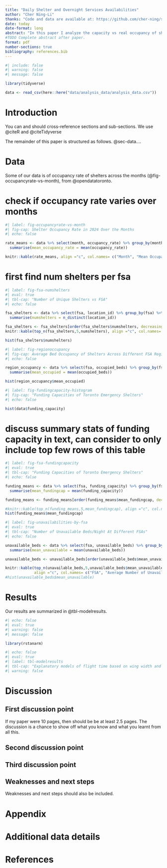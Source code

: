 ```yaml
---
title: "Daily Shelter and Overnight Services Availabilities"
author: "Cher Ning-Li"
thanks: "Code and data are available at: https://github.com/cher-ning/shelter_occupancies"
date: today
date-format: long
abstract: "In this paper I analyze the capacity vs real occupancy of shelters across Canada."
#TODO Complete abstract after paper.
format: pdf
number-sections: true
bibliography: references.bib
---
```


```r
#| include: false
#| warning: false
#| message: false

library(tidyverse)

data <- read_csv(here::here("data/analysis_data/analysis_data.csv"))
```


# Introduction

You can and should cross-reference sections and sub-sections. We use @citeR and @citeTidyverse

The remainder of this paper is structured as follows. @sec-data....



# Data {#sec-data}

Some of our data is of occupancy rate of shelters across the months (@fig-occupancyrate-vs-month), from @opendatatoronto.

# check if occupancy rate varies over months
```r
#| label: fig-occupancyrate-vs-month
#| fig-cap: Shelter Occupancy Rate in 2024 Over the Months
#| echo: false

rate_means <- data %>% select(month, occupancy_rate) %>% group_by(month) %>% 
  summarise(mean_occupancy_rate = mean(occupancy_rate))

knitr::kable(rate_means, align ="c", col.names= c("Month", "Mean Occupancy Rate"))

```



# first find num shelters per fsa
```r
#| label: fig-fsa-numshelters
#| eval: true
#| tbl-cap: "Number of Unique Shelters vs FSA"
#| echo: false

fsa_shelters <- data %>% select(fsa, location_id) %>% group_by(fsa) %>% 
  summarise(numshelters = n_distinct(location_id))

fsa_shelters <- fsa_shelters[order(fsa_shelters$numshelters, decreasing = TRUE), ]
knitr::kable(top_n(fsa_shelters,5,numshelters), align ="c", col.names= c("FSA", "Number of Shelter Locations"))

```
```r
hist(fsa_shelters$numshelters)
```

```r
#| label: fig-regionoccupancy
#| fig-cap: Average Bed Occupancy of Shelters Across Different FSA Regions
#| echo: false

region_occupancy <- data %>% select(fsa, occupied_beds) %>% group_by(fsa) %>%
  summarise(mean_occupied = mean(occupied_beds))

hist(region_occupancy$mean_occupied)

```
```r
#| label: fig-fundingcapacity-histogram
#| fig-cap: "Funding Capacities of Toronto Emergency Shelters"
#| echo: false

hist(data$funding_capacity)
```

# discuss summary stats of funding capacity in text, can consider to only include top few rows of this table
```r
#| label: fig-fsa-fundingcapacity
#| eval: true
#| tbl-cap: "Funding Capacities of Toronto Emergency Shelters"
#| echo: false

funding_means <- data %>% select(fsa, funding_capacity) %>% group_by(fsa) %>% 
  summarise(mean_fundingcap = mean(funding_capacity))

funding_means <- funding_means[order(funding_means$mean_fundingcap, decreasing = TRUE), ]

#knitr::kable(top_n(funding_means,5,mean_fundingcap), align ="c", col.names= c("FSA", "Mean Funding Capacity"))
hist(funding_means$mean_fundingcap)
```

```r
#| label: fig-unavailabilities-by-fsa
#| eval: true
#| tbl-cap: "Number of Unavailable Beds/Night At Different FSAs"
#| echo: false

unavailable_beds <- data %>% select(fsa, unavailable_beds) %>% group_by(fsa) %>% 
  summarise(mean_unavailable = mean(unavailable_beds))

unavailable_beds <- unavailable_beds[order(unavailable_beds$mean_unavailable, decreasing = TRUE), ]

knitr::kable(top_n(unavailable_beds,5,unavailable_beds$mean_unavailable), 
             align ="c", col.names= c("FSA", "Average Number of Unavailable Beds"))
#hist(unavailable_beds$mean_unavailable)
```




# Results

Our results are summarized in @tbl-modelresults.

```r
#| echo: false
#| eval: true
#| warning: false
#| message: false

library(rstanarm)

```

```r
#| echo: false
#| eval: true
#| label: tbl-modelresults
#| tbl-cap: "Explanatory models of flight time based on wing width and wing length"
#| warning: false


```


# Discussion

## First discussion point {#sec-first-point}

If my paper were 10 pages, then should be be at least 2.5 pages. The discussion is a chance to show off what you know and what you learnt from all this. 

## Second discussion point

## Third discussion point

## Weaknesses and next steps

Weaknesses and next steps should also be included.

\newpage

\appendix

# Appendix {-}


# Additional data details



\newpage


# References